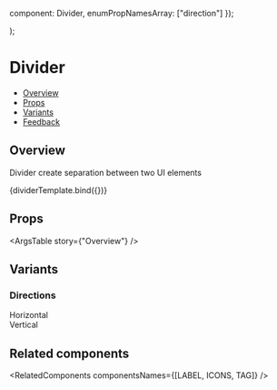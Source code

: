 
  component: Divider,
  enumPropNamesArray: ["direction"]
});

<Meta
  title="Data display/Divider - (Coming Soon)"
  component={Divider}
  argTypes={metaSettings.argTypes}
  decorators={metaSettings.decorators}
/>

<!--- Component template -->

  <div style={{ width: "400px", height: "170px", marginTop: "150px" }}>
    <Divider {...args} />
  </div>
);

<!--- Component documentation -->

# Divider

- [Overview](#overview)
- [Props](#props)
- [Variants](#variants)
- [Feedback](#feedback)

## Overview

Divider create separation between two UI elements

<Canvas>
  <Story name="Overview">{dividerTemplate.bind({})}</Story>
</Canvas>

## Props

<ArgsTable story={"Overview"} />

## Variants

### Directions

<Canvas>
  <Story name="Directions">
    <div style={{ display: "flex", flexDirection: "column", width: "100%", height: "400px" }}>
      <div className={classes["divider-description-container"]} style={{ height: 40 }}>
        <span className={classes["divider-description-horizontal-text"]}>Horizontal</span>
        <Divider direction={Divider.directions.HORIZONTAL} />
      </div>
      <div className={classes["divider-description-container"]}>
        <span className={classes["divider-description-vertical-text"]}>Vertical</span>
        <Divider direction={Divider.directions.VERTICAL} className={classes["divider-description-horizontal"]} />
      </div>
    </div>
  </Story>
</Canvas>

## Related components

<RelatedComponents componentsNames={[LABEL, ICONS, TAG]} />
